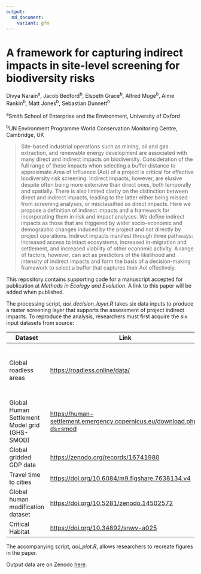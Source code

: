 ```yaml
---
output: 
  md_document:
    variant: gfm
---
```


# A framework for capturing indirect impacts in site-level screening for biodiversity risks
Divya Narain^a^, Jacob Bedford^b^, Elspeth Grace^b^, Alfred Muge^b^, Aime Rankin^b^, Matt Jones^b^, Sebastian Dunnett^b^

^a^Smith School of Enterprise and the Environment, University of Oxford

^b^UN Environment Programme World Conservation Monitoring Centre, Cambridge, UK

>Site-based industrial operations such as mining, oil and gas extraction, and renewable energy development are associated with many direct and indirect impacts on biodiversity. Consideration of the full range of these impacts when selecting a buffer distance to approximate Area of Influence (AoI) of a project is critical for effective biodiversity risk screening. Indirect impacts, however, are elusive despite often being more extensive than direct ones, both temporally and spatially. There is also limited clarity on the distinction between direct and indirect impacts, leading to the latter either being missed from screening analyses, or misclassified as direct impacts. Here we propose a definition of indirect impacts and a framework for incorporating them in risk and impact analyses. We define indirect impacts as those that are triggered by wider socio-economic and demographic changes induced by the project and not directly by project operations. Indirect impacts manifest through three pathways: increased access to intact ecosystems, increased in-migration and settlement, and increased viability of other economic activity. A range of factors, however, can act as predictors of the likelihood and intensity of indirect impacts and form the basis of a decision-making framework to select a buffer that captures their AoI effectively.

This repository contains supporting code for a manuscript accepted for publication at *Methods in Ecology and Evolution*. A link to this paper will be added when published.

The processing script, *aoi_decision_layer.R* takes six data inputs to produce a raster screening layer that supports the assessment of project indirect impacts. To reproduce the analysis, researchers must first acquire the six input datasets from source:

| Dataset                                       | Link                                                                                                                                           | Variant used                                                | Copyright                                      |
|-----------------------------------------------|------------------------------------------------------------------------------------------------------------------------------------------------|-------------------------------------------------------------|------------------------------------------------|
| Global roadless areas                         | [https://roadless.online/data/](https://roadless.online/data/)                                                                                 | Global shapefile                                            | Open Data Commons Open Database Licence (ODbL) |
| Global Human Settlement Model grid (GHS-SMOD) | [https://human-settlement.emergency.copernicus.eu/download.php?ds=smod](https://human-settlement.emergency.copernicus.eu/download.php?ds=smod) | 1km in Mollweide projection                                 | CC BY                                          |
| Global gridded GDP data                       | [https://zenodo.org/records/16741980](https://zenodo.org/records/16741980)                                                                     | 2020 total GDP at 30arcsecs                                 | CC BY                                          |
| Travel time to cities                         | [https://doi.org/10.6084/m9.figshare.7638134.v4](https://doi.org/10.6084/m9.figshare.7638134.v4)                                               | "travel_time_to_cities_9.tif", i.e. settlements over 50,000 | CC BY                                          |
| Global human modification dataset             | [https://doi.org/10.5281/zenodo.14502572](https://doi.org/10.5281/zenodo.14502572)                                                             | "HMv20240801_2022s_AA_300.tif", i.e. all threats combined   | CC BY                                          |
| Critical Habitat                              | [https://doi.org/10.34892/snwv-a025](https://doi.org/10.34892/snwv-a025)                                                                       | Basic                                                       | CC BY                                          |

The accompanying script, *aoi_plot.R*, allows researchers to recreate figures in the paper.

Output data are on Zenodo [here](https://doi.org/10.5281/zenodo.16997584).